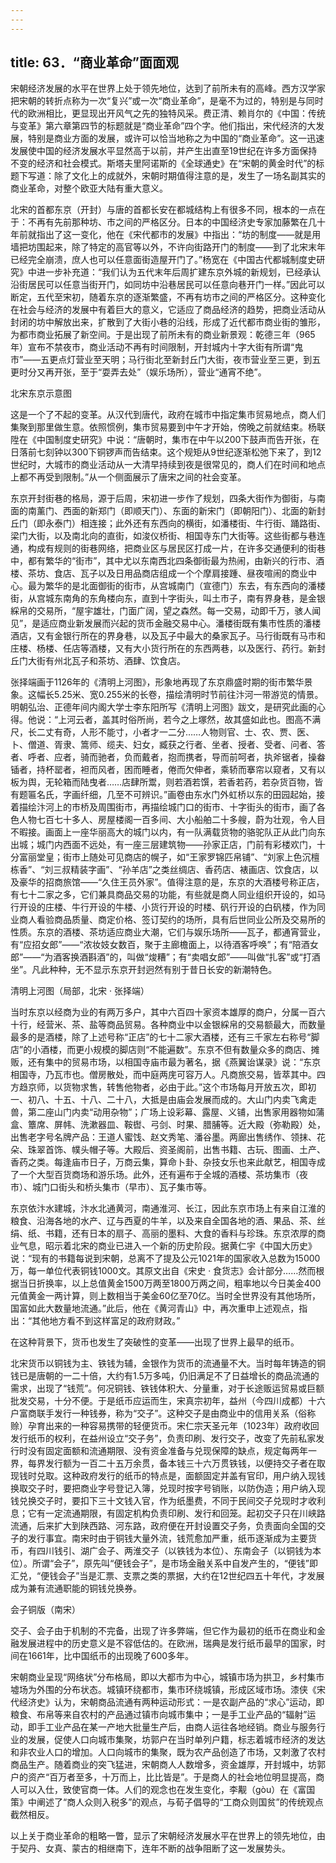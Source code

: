```yaml
---
---
---
```

title: 63．“商业革命”面面观
---




宋朝经济发展的水平在世界上处于领先地位，达到了前所未有的高峰。西方汉学家把宋朝的转折点称为一次“复兴”或一次“商业革命”，是毫不为过的，特别是与同时代的欧洲相比，更显现出开风气之先的独特风采。费正清、赖肖尔的《中国：传统与变革》第六章第四节的标题就是“商业革命”四个字。他们指出，宋代经济的大发展，特别是商业方面的发展，或许可以恰当地称之为中国的“商业革命”。这一迅速发展使中国的经济发展水平显然高于以前，并产生出直至19世纪在许多方面保持不变的经济和社会模式。斯塔夫里阿诺斯的《全球通史》在“宋朝的黄金时代”的标题下写道：除了文化上的成就外，宋朝时期值得注意的是，发生了一场名副其实的商业革命，对整个欧亚大陆有重大意义。

北宋的首都东京（开封）与唐的首都长安在都城结构上有很多不同，根本的一点在于：不再有先前那种坊、市之间的严格区分。日本的中国经济史专家加藤繁在几十年前就指出了这一变化，他在《宋代都市的发展》中指出：“坊的制度——就是用墙把坊围起来，除了特定的高官等以外，不许向街路开门的制度——到了北宋末年已经完全崩溃，庶人也可以任意面街造屋开门了。”杨宽在《中国古代都城制度史研究》中进一步补充道：“我们认为五代末年后周扩建东京外城的新规划，已经承认沿街居民可以任意当街开门，如同坊中沿巷居民可以任意向巷开门一样。”因此可以断定，五代至宋初，随着东京的逐渐繁盛，不再有坊市之间的严格区分。这种变化在社会与经济的发展中有着巨大的意义，它适应了商品经济的趋势，把商业活动从封闭的坊中解放出来，扩散到了大街小巷的沿线，形成了近代都市商业街的雏形，为都市商业拓展了新空间。于是出现了前所未有的商业新景观：乾德三年（965年）宣布不禁夜市，商业活动不再有时间限制，开封城内十字大街有所谓“鬼市”——五更点灯营业至天明；马行街北至新封丘门大街，夜市营业至三更，到五更时分又再开张，至于“耍弄去处”（娱乐场所），营业“通宵不绝”。



北宋东京示意图



这是一个了不起的变革。从汉代到唐代，政府在城市中指定集市贸易地点，商人们集聚到那里做生意。依照惯例，集市贸易要到中午才开始，傍晚之前就结束。杨联陞在《中国制度史研究》中说：“唐朝时，集市在中午以200下鼓声而告开张，在日落前七刻钟以300下铜锣声而告结束。这个规矩从9世纪逐渐松弛下来了，到12世纪时，大城市的商业活动从一大清早持续到夜是很常见的，商人们在时间和地点上都不再受到限制。”从一个侧面展示了唐宋之间的社会变革。

东京开封街巷的格局，源于后周，宋初进一步作了规划，四条大街作为御街，与南面的南薰门、西面的新郑门（即顺天门）、东面的新宋门（即朝阳门）、北面的新封丘门（即永泰门）相连接；此外还有东西向的横街，如潘楼街、牛行街、踊路街、梁门大街，以及南北向的直街，如浚仪桥街、相国寺东门大街等。这些街都与巷连通，构成有规则的街巷网络，把商业区与居民区打成一片，在许多交通便利的街巷中，都有繁华的“街市”，其中尤以东南西北四条御街最为热闹，由新兴的行市、酒楼、茶坊、食店、瓦子以及日用品商店组成一个个摩肩接踵、昼夜喧闹的商业中心。最为繁华的是北面御街的街市，从宫城南门（宣德门）东去，有东西向的潘楼街，从宫城东南角的东角楼向东，直到十字街头，叫土市子，南有界身巷，是金银綵帛的交易所，“屋宇雄壮，门面广阔，望之森然。每一交易，动即千万，骇人闻见”，是适应商业新发展而兴起的货币金融交易中心。潘楼街既有集市性质的潘楼酒店，又有金银行所在的界身巷，以及瓦子中最大的桑家瓦子。马行街既有马市和庄楼、杨楼、任店等酒楼，又有大小货行所在的东西两巷，以及医行、药行。新封丘门大街有州北瓦子和茶坊、酒肆、饮食店。

张择端画于1126年的《清明上河图》，形象地再现了东京鼎盛时期的街市繁华景象。这幅长5.25米、宽0.255米的长卷，描绘清明时节前往汴河一带游览的情景。明朝弘治、正德年间内阁大学士李东阳所写《清明上河图》跋文，是研究此画的心得。他说：“上河云者，盖其时俗所尚，若今之上塚然，故其盛如此也。图高不满尺，长二丈有奇，人形不能寸，小者才一二分……人物则官、士、农、贾、医、卜、僧道、胥隶、篙师、缆夫、妇女，臧获之行者、坐者、授者、受者、问者、答者、呼者、应者，骑而驰者，负而戴者，抱而携者，导而前呵者，执斧锯者，操畚锸者，持杯罂者，袒而风者，困而睡者，倦而欠伸者，乘轿而搴帘以窥者，又有以板为舆，无轮箱而陆曳者……店肆所鬻，则若酒若馔，若香若药，若杂货百物，皆有题匾名氏，字画纤细，几至不可辨识。”画卷由东水门外虹桥以东的田园起始，接着描绘汴河上的市桥及周围街市，再描绘城门口的街市、十字街头的街市，画了各色人物七百七十多人、房屋楼阁一百多间、大小船舶二十多艘，蔚为壮观，令人目不暇接。画面上一座华丽高大的城门以内，有一队满载货物的骆驼队正从此门向东出城；城门内西面不远处，有一座三层建筑物——孙家正店，门前有彩楼欢门，十分富丽堂皇；街市上随处可见商店的幌子，如“王家罗锦匹帛铺”、“刘家上色沉檀栋香”、“刘三叔精装字画”、“孙羊店”之类丝绸店、香药店、裱画店、饮食店，以及豪华的招商旅馆——“久住王员外家”。值得注意的是，东京的大酒楼号称正店，有七十二家之多，它们兼具商品交易的功能，有些就是商人同业组织开设的，如马行开设的庄楼、牛行开设的牛楼、小货行开设的时楼、矾行开设的白矾楼，作为同业商人看验商品质量、商定价格、签订契约的场所，具有后世同业公所及交易所的性质。东京的酒楼、茶坊适应商业大潮，它们与娱乐场所——瓦子，都通宵营业，有“应招女郎”——“浓妆妓女数百，聚于主廊檐面上，以待酒客呼唤”；有“陪酒女郎”——“为酒客换酒斟酒”的，叫做“焌糟”；有“卖唱女郎”——叫做“扎客”或“打酒坐”。凡此种种，无不显示东京开封迥然有别于昔日长安的新潮特色。



清明上河图（局部，北宋 · 张择端）



当时东京以经商为业的有两万多户，其中六百四十家资本雄厚的商户，分属一百六十行，经营米、茶、盐等商品贸易。各种商业中以金银綵帛的交易额最大，而数量最多的是酒楼，除了上述号称“正店”的七十二家大酒楼，还有三千家左右称号“脚店”的小酒楼，而更小规模的脚店则“不能遍数”。东京不但有数量众多的商店、摊贩，还有集中的贸易市场，以相国寺庙市最为著名，据《燕翼诒谋录》说：“东京相国寺，乃瓦市也。僧房散处，而中庭两庑可容万人。凡商旅交易，皆萃其中。四方趋京师，以货物求售，转售他物者，必由于此。”这个市场每月开放五次，即初一、初八、十五、十八、二十八，大抵是由庙会发展而成的。大山门内卖飞禽走兽，第二座山门内卖“动用杂物”；广场上设彩幕、露屋、义铺，出售家用器物如蒲盒、簟席、屏帏、洗漱器皿、鞍辔、弓剑、时果、腊脯等。近大殿（弥勒殿）处，出售老字号名牌产品：王道人蜜饯、赵文秀笔、潘谷墨。两廊出售绣作、领抹、花朵、珠翠首饰、幞头帽子等。大殿后、资圣阁前，出售书籍、古玩、图画、土产、香药之类。每逢庙市日子，万商云集，算命卜卦、杂技女乐也来此献艺，相国寺成了一个大型百货商场和游乐场。此外，还有遍布于全城的酒楼、茶坊集市（夜市）、城门口街头和桥头集市（早市）、瓦子集市等。

东京依汴水建城，汴水北通黄河，南通淮河、长江，因此东京市场上有来自江淮的粮食、沿海各地的水产、辽与西夏的牛羊，以及来自全国各地的酒、果品、茶、丝绢、纸、书籍，还有日本的扇子、高丽的墨料、大食的香料与珍珠。东京浓厚的商业气息，昭示着北宋的商业已进入一个新的历史阶段。据黄仁宇《中国大历史》说：“现有的书籍每说到宋朝，总离不了提及公元1021年的国家收入总数为15000万，每一单位代表铜钱1000文。其原文出自《宋史 · 食货志》会计部分……然而根据当日折换率，以上总值黄金1500万两至1800万两之间，粗率地以今日美金400元值黄金一两计算，则上数相当于美金60亿至70亿。当时全世界没有其他场所，国富如此大数量地流通。”此后，他在《黄河青山》中，再次重申上述观点，指出：“其他地方看不到这样富足的政府财政。”

在这种背景下，货币也发生了突破性的变革——出现了世界上最早的纸币。

北宋货币以铜钱为主、铁钱为辅，金银作为货币的流通量不大。当时每年铸造的铜钱已是唐朝的一二十倍，大约有1.5万多吨，仍旧满足不了日益增长的商品流通的需求，出现了“钱荒”。何况铜钱、铁钱体积大、分量重，对于长途贩运贸易或巨额批发交易，十分不便。于是纸币应运而生，宋真宗初年，益州（今四川成都）十六户富商联手发行一种钱券，称为“交子”。这种交子是由商业中的信用关系（俗称赊）孕育出来的一种容易携带的轻便货币。宋仁宗天圣元年（1023年）政府收回发行纸币的权利，在益州设立“交子务”，负责印刷、发行交子，改变了先前私家发行时没有固定面额和流通期限、没有资金准备与兑现保障的缺点，规定每两年一界，每界发行额为一百二十五万余贯，备本钱三十六万贯铁钱，以便持交子者在取现钱时兑取。这种政府发行的纸币的特点是，面额固定并盖有官印，用户纳入现钱换取交子时，要把商业字号登记入簿，兑现时按字号销账，以防伪造；用户纳入现钱兑换交子时，要扣下三十文钱入官，作为纸墨费，不同于民间交子兑现时才收利息；它有一定流通期限，有固定机构负责印刷、发行和回笼。起初交子只在川峡路流通，后来扩大到陕西路、河东路，政府便在开封设置交子务，负责面向全国的交子的发行事宜。南宋时由于铜钱大量外流，钱荒愈加严重，纸币逐渐成为主要货币，有四川钱引、湖广会子、两淮交子（以铁钱为本位）、东南会子（以铜钱为本位）。所谓“会子”，原先叫“便钱会子”，是市场金融关系中自发产生的，“便钱”即汇兑，“便钱会子”当是汇票、支票之类的票据，大约在12世纪四五十年代，才发展成为兼有流通职能的铜钱兑换券。



会子铜版（南宋）



交子、会子由于机制的不完备，出现了许多弊端，但它作为最初的纸币在商业和金融发展进程中的历史意义是不容低估的。在欧洲，瑞典是发行纸币最早的国家，时间在1661年，比中国纸币的出现晚了600多年。

宋朝商业呈现“网络状”分布格局，即以大都市为中心，城镇市场为拱卫，乡村集市墟场为外围的分布状态。城镇环绕都市，集市环绕城镇，形成区域市场。漆侠《宋代经济史》认为，宋朝商品流通有两种运动形式：一是农副产品的“求心”运动，即粮食、布帛等来自农村的产品通过镇市向城市集中；一是手工业产品的“辐射”运动，即手工业产品在某一产地大批量生产后，由商人运往各地经销。商业与服务行业的发展，促使人口向城市集聚，坊郭户在当时单列户籍，标志着城市经济的发达和非农业人口的增加。人口向城市的集聚，既为农产品创造了市场，又刺激了农村商品生产。随着商业的突飞猛进，宋朝商人人数增多，资金雄厚，开封城中，坊郭户的资产“百万者至多，十万而上，比比皆是”。于是商人的社会地位明显提高，商人可以入仕，致使官商一体。人们的观念也在发生变化，李觏（gòu）在《富国策》中阐述了“商人众则入税多”的观点，与荀子倡导的“工商众则国贫”的传统观点截然相反。

以上关于商业革命的粗略一瞥，显示了宋朝经济发展水平在世界上的领先地位，由于契丹、女真、蒙古的相继南下，连年不断的战争阻断了这一发展势头。